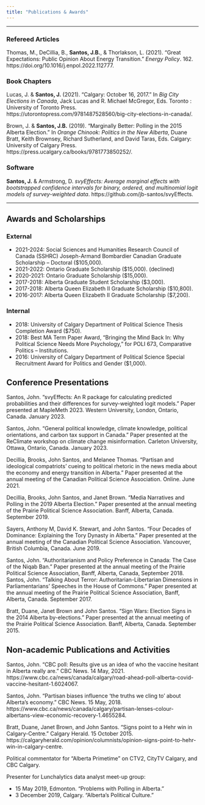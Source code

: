 ---
title: "Publications & Awards"
---


--------------------------------------------------------------------------------


### Refereed Articles


Thomas, M., DeCillia, B., **Santos, J.B.**, & Thorlakson, L. (2021). “Great Expectations: Public Opinion About Energy Transition.” *Energy Policy*. 162. https://doi.org/10.1016/j.enpol.2022.112777.


### Book Chapters


Lucas, J. & **Santos, J.** (2021). “Calgary: October 16, 2017.” In *Big City Elections in Canada*, Jack Lucas and R. Michael McGregor, Eds. Toronto : University of Toronto Press. https://utorontopress.com/9781487528560/big-city-elections-in-canada/.

Brown, J. & **Santos, J.B.** (2019). “Marginally Better: Polling in the 2015 Alberta Election.” In *Orange Chinook: Politics in the New Alberta*, Duane Bratt, Keith Brownsey, Richard Sutherland, and David Taras, Eds. Calgary: University of Calgary Press. https://press.ucalgary.ca/books/9781773850252/.


### Software


**Santos, J.** & Armstrong, D. *svyEffects: Average marginal effects with bootstrapped confidence intervals for binary, ordered, and multinomial logit models of survey-weighted data*. https://github.com/jb-santos/svyEffects. 


--------------------------------------------------------------------------------


## Awards and Scholarships


### External

- 2021-2024: Social Sciences and Humanities Research Council of Canada (SSHRC) Joseph-Armand Bombardier Canadian Graduate Scholarship – Doctoral ($105,000).
- 2021-2022: Ontario Graduate Scholarship ($15,000). (declined)
- 2020-2021: Ontario Graduate Scholarship ($15,000).
- 2017-2018: Alberta Graduate Student Scholarship ($3,000).
- 2017-2018: Alberta Queen Elizabeth II Graduate Scholarship ($10,800).
- 2016-2017: Alberta Queen Elizabeth II Graduate Scholarship ($7,200).


### Internal

- 2018: University of Calgary Department of Political Science Thesis Completion Award ($750).
- 2018: Best MA Term Paper Award, “Bringing the Mind Back In: Why Political Science Needs More Psychology,” for POLI 673, Comparative Politics – Institutions.
- 2016: University of Calgary Department of Political Science Special Recruitment Award for Politics and Gender ($1,000).


## Conference Presentations


Santos, John. “svyEffects: An R package for calculating predicted probabilities and their differences for survey-weighted logit models.” Paper presented at MapleMeth 2023. Western University, London, Ontario, Canada. January 2023.

Santos, John. “General political knowledge, climate knowledge, political orientations, and carbon tax support in Canada.” Paper presented at the ReClimate workshop on climate change misinformation. Carleton University, Ottawa, Ontario, Canada. January 2023.

Decillia, Brooks, John Santos, and Melanee Thomas. “Partisan and ideological compatriots’ cueing to political rhetoric in the news media about the economy and energy transition in Alberta.” Paper presented at the annual meeting of the Canadian Political Science Association. Online. June 2021.

Decillia, Brooks, John Santos, and Janet Brown. “Media Narratives and Polling in the 2019 Alberta Election.” Paper presented at the annual meeting of the Prairie Political Science Association. Banff, Alberta, Canada. September 2019.

Sayers, Anthony M, David K. Stewart, and John Santos. “Four Decades of Dominance: Explaining the Tory Dynasty in Alberta.” Paper presented at the annual meeting of the Canadian Political Science Association. Vancouver, British Columbia, Canada. June 2019.

Santos, John. “Authoritarianism and Policy Preference in Canada: The Case of the Niqab Ban.” Paper presented at the annual meeting of the Prairie Political Science Association, Banff, Alberta, Canada, September 2018.
Santos, John. “Talking About Terror: Authoritarian-Libertarian Dimensions in Parliamentarians’ Speeches in the House of Commons.” Paper presented at the annual meeting of the Prairie Political Science Association, Banff, Alberta, Canada. September 2017.

Bratt, Duane, Janet Brown and John Santos. “Sign Wars: Election Signs in the 2014 Alberta by-elections.” Paper presented at the annual meeting of the Prairie Political Science Association. Banff, Alberta, Canada. September 2015.


## Non-academic Publications and Activities


Santos, John. “CBC poll: Results give us an idea of who the vaccine hesitant in Alberta really are.”  CBC News. 14 May, 2021. https://www.cbc.ca/news/canada/calgary/road-ahead-poll-alberta-covid-vaccine-hesitant-1.6024067.

Santos, John. “Partisan biases influence ‘the truths we cling to’ about Alberta’s economy.” CBC News. 15 May, 2018. https://www.cbc.ca/news/canada/calgary/partisan-lenses-colour-albertans-view-economic-recovery-1.4655284.

Bratt, Duane, Janet Brown, and John Santos. “Signs point to a Hehr win in Calgary-Centre.” Calgary Herald. 15 October 2015. https://calgaryherald.com/opinion/columnists/opinion-signs-point-to-hehr-win-in-calgary-centre.


Political commentator for “Alberta Primetime” on CTV2, CityTV Calgary, and CBC Calgary.

Presenter for Lunchalytics data analyst meet-up group:

- 15 May 2019, Edmonton. “Problems with Polling in Alberta.”
- 3 December 2019, Calgary.  “Alberta’s Political Culture.”
